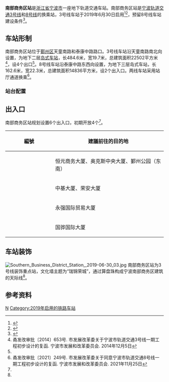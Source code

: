 {{Infobox station
| name = 南部商务区站
| eng_name = Southern Business District Station
| linecolour = {{NingboRT color|3|s}}
| linecolour2 = {{NingboRT color|8|s}} 
| type = [[地铁站|地铁站]]
| image = Southern Business District Station, 2019-06-30 01.jpg 
| caption = 南部商务区站站台，摄于2019年
| address = 天童南路、泰康中路路口
| borough = [[浙江省|浙江省]][[宁波市|宁波市]][[鄞州区|鄞州区]]
| country = {{CHN}}
| coordinates = {{coord|format=dms|display=inline,title|Region:CN_Railway_Station}}
| owned = [[宁波市轨道交通集团有限公司|宁波市轨道交通集团]]
| operator = 宁波市轨道交通集团运营分公司
| line = {{NingboRT Sign|3|full}}<br/>{{NingboRT Sign|8|full}}
| distance = 
| platform = 1个[[島式月台|島式月台]]
| tracks = 2条
| bus_routes = <!--公交线路-->
| bus_stands = <!--公交站数量-->
| connections = <!--换乘交通-->
| structure = 地下车站
| hall = 地下站厅
| Interchange = 
| elevator = 2部
| exits = 4个
| disabled = <!--无障碍设施-->
| depth = <!--车站埋深-->
| levels = 2层
| architect = 
| architectural_style = 
| colour = {{colorbox|#F7E7CE|border=black}} 香槟金
| status = 在用
| built = 
| opened = {{NingboRT Dater|year|month|day|line=3}}
| closed = 
| former = 
| passengers = 
| pass_year = 
| pass_rank = 
| station_hours =
| hours = {{NingboRT Station Time|3|大金|0:22|高大|0:05|金大|0:34}}
| first = {{NingboRT Sign|3|short}}<br/>{{NingboRT Time|3大金F|0:22}}<br/>{{NingboRT Time|3高大F|0:05}}
| last = {{NingboRT Sign|3|short}}<br/>{{NingboRT Time|3大金L|0:22}}<br/>{{NingboRT Time|3金大L|0:34}}
| adjacent = {{s-rail-start}}
{{s-rail|title=NingboRT}}
{{s-line new|system=NingboRT|line=3|previous=鄞州区政府|next=鄞州客运总站}}
{{s-line new|system=NingboRT|line=8|previous=明州医院|next=鄞州高教园区|notemid={{NingboRT Dater|year|通车|line=8}}}}
{{s-end}}
| route_map =
{{RenderStations|system=NingboRT|short=0|
{{bs-map|inline=1|legend=0
|top=往$$鄞州区政府$$
|map=
utSTRf\\\utSTRg
utSTR+BSl\BS\BS\utSTR+BSr
utSTR+BSl\BS\BS\utSTR+BSr
utABZg2\utSTRc3\utSTRc2\utABZg3
utSTR!~utSTRc1\utABZ4+2f\utABZ1+3f\utSTR!~utSTRc4
utSTR\utABZg+1\utABZg+4\utSTR
utSTR\utSTR\utSTR\utSTR
utSTR!~utSTRc2\utABZg3\utABZg2\utSTR!~utSTRc3
utABZg+1\utENDEe!~utSTRc4\utENDEe!~utSTRc1\utABZg+4
utSTRf\\\utSTRg
|bottom=往$$鄞州客运总站$$
}}
}}
}}
'''南部商务区站'''是[[浙江省|浙江省]][[宁波市|宁波市]]一座地下轨道交通车站。南部商务区站是[[宁波轨道交通3号线|宁波轨道交通3号线]]和[[宁波轨道交通8号线|8号线]]的换乘站，3号线车站于2019年6月30日启用<ref name="main">{{cite web|url=http://daily.cnnb.com.cn/nbrb/images/2014-12/24/A2/nbrb20141224a02.pdf|title=宁波地铁3号线一期开工|author=冯瑄|publisher=宁波日报|date=2014-12-24|accessdate=2014-12-26|archive-url=https://web.archive.org/web/20141226155000/http://daily.cnnb.com.cn/nbrb/images/2014-12/24/A2/nbrb20141224a02.pdf|archive-date=2014-12-26|dead-url=no}}</ref><ref name="open-expect">{{cite web|title=宁波轨交3号线一期6月30日试运营 你想了解的信息都在这|url=http://news.cnnb.com.cn/system/2019/06/20/030061147.shtml|publisher=中国宁波网|author=张燕|date=2019-06-20|accessdate=2019-06-20|archive-date=2019-06-20|archive-url=https://web.archive.org/web/20190620160027/http://news.cnnb.com.cn/system/2019/06/20/030061147.shtml|dead-url=no}}</ref>，预留8号线车站建设条件<ref>{{Cite web |url=http://nb8185.cnnb.com.cn/tiezi/minsheng_view.php?aid=910613 |title=8号线南部商务区站是同步建设的还是预留建设条件 |accessdate=2018-09-03 |author=宁波轨道交通 |date=2018-09-03 |publisher=宁波市网络民生服务平台 |archive-url=https://web.archive.org/web/20180903093307/http://nb8185.cnnb.com.cn/tiezi/minsheng_view.php?aid=910613 |archive-date=2018-09-03 |dead-url=yes }}</ref>。

== 车站形制 ==
南部商务区站位于[[鄞州区|鄞州区]]天童南路和泰康中路路口。3号线车站沿天童南路南北向设置，为地下二层[[岛式车站|岛式车站]]，长484.6米，宽19.7米，总建筑面积22502平方米<ref>甬发改审批〔2014〕653号. 市发展改革委关于宁波市轨道交通3号线一期工程初步设计的复函. 宁波市发展和改革委员会. 2014年12月5日</ref>，设4个出口<ref name="main" />。8号线车站沿泰康中路东西向设置，为地下三层岛式车站，长162.6米，宽22.3米，总建筑面积14836平方米，设2个出入口。两线车站采用站厅通道换乘<ref>甬发改审批〔2021〕249号. 市发展改革委关于同意宁波市轨道交通8号线一期工程初步设计的复函. 宁波市发展和改革委员会. 2021年11月25日</ref>。

=== 站台配置 ===
{{RenderStations|system=NingboRT|
{{RailStStart|西}}
{{RailStLine|1|1|dir=l|{{NingboRT Sign|3}} $$鄞州客运总站$$・{{NingboRT Terminus|3|right}}方向}}
{{RailStPlatform|岛}}
{{RailStLine|2|2|dir=r|{{NingboRT Sign|3}} $$鄞州区政府$$・{{NingboRT Terminus|3|left}}方向}}
{{RailStEnd|东}}
}}

== 出入口 ==
南部商务区站规划设置6个出入口，初期开放4个<ref name="main" />。

{| class="wikitable"
! width=135px | 編號 !! 建議前往的目的地
|-
| {{NingboRT Exit|A}}
| 恒元商务大厦、奥克斯中央大厦、鄞州公园（东南）
|-
| {{NingboRT Exit|C}}
| 中基大厦、荣安大厦
|-
| {{NingboRT Exit|D}}
| 永强国际贸易大厦
|-
| {{NingboRT Exit|E|comment=E}}
| 国骅国际大厦
|}

== 车站装饰 ==
[[File:Southern_Business_District_Station,_2019-06-30_03.jpg|thumb]]
南部商务区站为3号线装饰重点站，文化墙主题为“瑞锦荣城”，通过算盘珠构成宁波南部商务区建筑的天际线<ref name="open-expect" />。

== 参考资料 ==
{{reflist}}

{{宁波轨道交通3号线|N}}
{{宁波轨道交通8号线|N}}

[[Category:鄞州区轨道交通车站|N]]
[[Category:2019年启用的铁路车站|Category:2019年启用的铁路车站]]